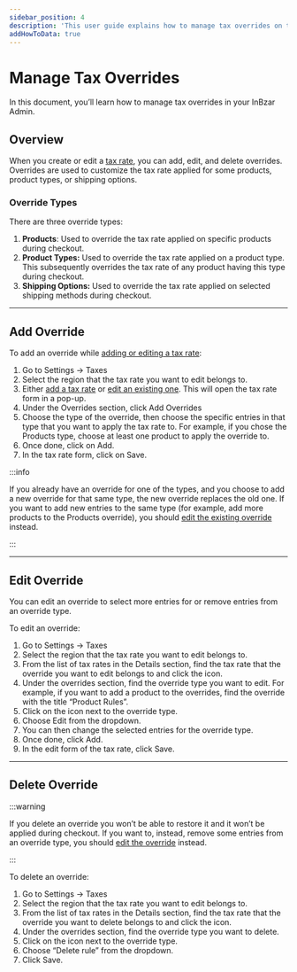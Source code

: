 ```yaml
---
sidebar_position: 4
description: 'This user guide explains how to manage tax overrides on the InBzar Admin. Learn how to add, edit, and delete overrides.'
addHowToData: true
---
```



# Manage Tax Overrides

In this document, you’ll learn how to manage tax overrides in your InBzar Admin.

## Overview

When you create or edit a [tax rate](./tax-rates.mdx), you can add, edit, and delete overrides. Overrides are used to customize the tax rate applied for some products, product types, or shipping options.

### Override Types

There are three override types:

1. **Products**: Used to override the tax rate applied on specific products during checkout.
2. **Product Types:** Used to override the tax rate applied on a product type. This subsequently overrides the tax rate of any product having this type during checkout.
3. **Shipping Options:** Used to override the tax rate applied on selected shipping methods during checkout.

---

## Add Override

To add an override while [adding or editing a tax rate](./tax-rates.mdx#create-tax-rates):

1. Go to Settings → Taxes
2. Select the region that the tax rate you want to edit belongs to.
3. Either [add a tax rate](./tax-rates.mdx#create-tax-rates) or [edit an existing one](./tax-rates.mdx#edit-tax-rate). This will open the tax rate form in a pop-up.
3. Under the Overrides section, click Add Overrides
4. Choose the type of the override, then choose the specific entries in that type that you want to apply the tax rate to. For example, if you chose the Products type, choose at least one product to apply the override to.
5. Once done, click on Add.
6. In the tax rate form, click on Save.

:::info

If you already have an override for one of the types, and you choose to add a new override for that same type, the new override replaces the old one. If you want to add new entries to the same type (for example, add more products to the Products override), you should [edit the existing override](#edit-override) instead.

:::

---

## Edit Override

You can edit an override to select more entries for or remove entries from an override type.

To edit an override:

1. Go to Settings → Taxes
2. Select the region that the tax rate you want to edit belongs to.
3. From the list of tax rates in the Details section, find the tax rate that the override you want to edit belongs to and click the <UiIcon lightIcon="https://res.cloudinary.com/dza7lstvk/image/upload/v1667999308/Medusa%20Docs/UI%20Icons/1ordBC6_ssysel.png" darkIcon="https://res.cloudinary.com/dza7lstvk/image/upload/v1667999326/Medusa%20Docs/UI%20Icons/dSwWYBH_stzgoi.png" alt="three dots" /> icon.
4. Under the overrides section, find the override type you want to edit. For example, if you want to add a product to the overrides, find the override with the title “Product Rules”.
5. Click on the <UiIcon lightIcon="https://res.cloudinary.com/dza7lstvk/image/upload/v1667999308/Medusa%20Docs/UI%20Icons/1ordBC6_ssysel.png" darkIcon="https://res.cloudinary.com/dza7lstvk/image/upload/v1667999326/Medusa%20Docs/UI%20Icons/dSwWYBH_stzgoi.png" alt="three dots" /> icon next to the override type.
6. Choose Edit from the dropdown.
7. You can then change the selected entries for the override type.
8. Once done, click Add.
9. In the edit form of the tax rate, click Save.

---

## Delete Override

:::warning

If you delete an override you won’t be able to restore it and it won’t be applied during checkout. If you want to, instead, remove some entries from an override type, you should [edit the override](#edit-override) instead.

:::

To delete an override:

1. Go to Settings → Taxes
2. Select the region that the tax rate you want to edit belongs to.
3. From the list of tax rates in the Details section, find the tax rate that the override you want to delete belongs to and click the <UiIcon lightIcon="https://res.cloudinary.com/dza7lstvk/image/upload/v1667999308/Medusa%20Docs/UI%20Icons/1ordBC6_ssysel.png" darkIcon="https://res.cloudinary.com/dza7lstvk/image/upload/v1667999326/Medusa%20Docs/UI%20Icons/dSwWYBH_stzgoi.png" alt="three dots" /> icon.
4. Under the overrides section, find the override type you want to delete.
5. Click on the <UiIcon lightIcon="https://res.cloudinary.com/dza7lstvk/image/upload/v1667999308/Medusa%20Docs/UI%20Icons/1ordBC6_ssysel.png" darkIcon="https://res.cloudinary.com/dza7lstvk/image/upload/v1667999326/Medusa%20Docs/UI%20Icons/dSwWYBH_stzgoi.png" alt="three dots" /> icon next to the override type.
6. Choose “Delete rule” from the dropdown.
7. Click Save.
